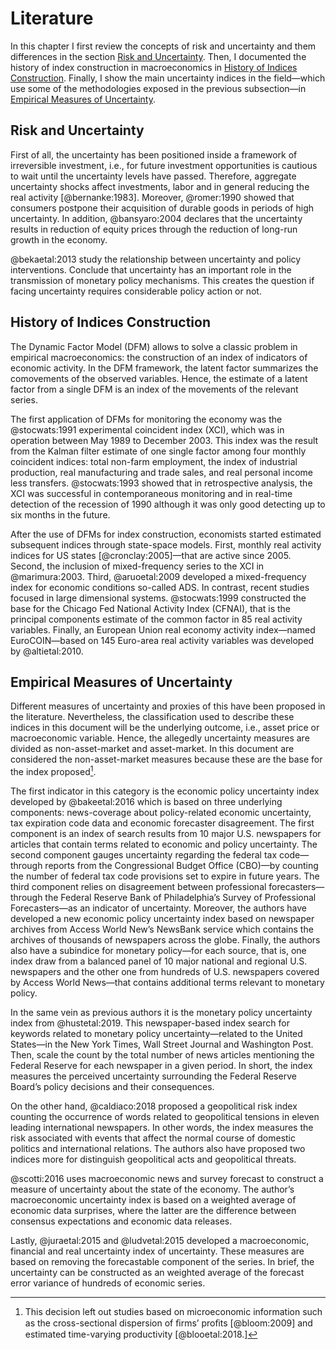# Literature {#literature}

In this chapter I first review the concepts of risk and uncertainty and them differences in the section [Risk and Uncertainty]. Then, I documented the history of index construction in macroeconomics in [History of Indices Construction]. Finally, I show the main uncertainty indices in the field---which use some of the methodologies exposed in the previous subsection---in [Empirical Measures of Uncertainty].

## Risk and Uncertainty {#risk-and-uncertainty}

First of all, the uncertainty has been positioned inside a framework of irreversible investment, i.e., for future investment opportunities is cautious to wait until the uncertainty levels have passed. Therefore, aggregate uncertainty shocks affect investments, labor and in general reducing the real activity [@bernanke:1983]. Moreover, @romer:1990 showed that consumers postpone their acquisition of durable goods in periods of high uncertainty. In addition, @bansyaro:2004 declares that the uncertainty results in reduction of equity prices through the reduction of long-run growth in the economy.

@bekaetal:2013 study the relationship between uncertainty and policy interventions. Conclude that uncertainty has an important role in the transmission of monetary policy mechanisms. This creates the question if facing uncertainty requires considerable policy action or not.

## History of Indices Construction {#history-of-indices-construction}

The Dynamic Factor Model (DFM) allows to solve a classic problem in empirical macroeconomics: the construction of an index of indicators of economic activity. In the DFM framework, the latent factor summarizes the comovements of the observed variables. Hence, the estimate of a latent factor from a single DFM is an index of the movements of the relevant series.

The first application of DFMs for monitoring the economy was the @stocwats:1991 experimental coincident index (XCI), which was in operation between May 1989 to December 2003. This index was the result from the Kalman filter estimate of one single factor among four monthly coincident indices: total non-farm employment, the index of industrial production, real manufacturing and trade sales, and real personal income less transfers. @stocwats:1993 showed that in retrospective analysis, the XCI was successful in contemporaneous monitoring and in real-time detection of the recession of 1990 although it was only good detecting up to six months in the future.

After the use of DFMs for index construction, economists started estimated subsequent indices through state-space models. First, monthly real activity indices for US states [@cronclay:2005]---that are active since 2005. Second, the inclusion of mixed-frequency series to the XCI in @marimura:2003. Third, @aruoetal:2009 developed a mixed-frequency index for economic conditions so-called ADS. In contrast, recent studies focused in large dimensional systems. @stocwats:1999 constructed the base for the Chicago Fed National Activity Index (CFNAI), that is the principal components estimate of the common factor in 85 real activity variables. Finally, an European Union real economy activity index---named EuroCOIN---based on 145 Euro-area real activity variables was developed by @altietal:2010.

## Empirical Measures of Uncertainty {#empirical-measures-of-uncertainty}

Different measures of uncertainty and proxies of this have been proposed in the literature. Nevertheless, the classification used to describe these indices in this document will be the underlying outcome, i.e., asset price or macroeconomic variable. Hence, the allegedly uncertainty measures are divided as non-asset-market and asset-market. In this document are considered the non-asset-market measures because these are the base for the index proposed^[This decision left out studies based on microeconomic information such as the cross-sectional dispersion of ﬁrms’ proﬁts [@bloom:2009] and estimated time-varying productivity [@blooetal:2018.]].

The first indicator in this category is the economic policy uncertainty index developed by @bakeetal:2016 which is based on three underlying components: news-coverage about policy-related economic uncertainty, tax expiration code data and economic forecaster disagreement. The first component is an index of search results from 10 major U.S. newspapers for articles that contain terms related to economic and policy uncertainty. The second component gauges uncertainty regarding the federal tax code---through reports from the Congressional Budget Office (CBO)---by counting the number of federal tax code provisions set to expire in future years. The third component relies on disagreement between professional forecasters---through the Federal Reserve Bank of Philadelphia's Survey of Professional Forecasters---as an indicator of uncertainty. Moreover, the authors have developed a new economic policy uncertainty index based on newspaper archives from Access World New's NewsBank service which contains the archives of thousands of newspapers across the globe. Finally, the authors also have a subindice for monetary policy---for each source, that is, one index draw from a balanced panel of 10 major national and regional U.S. newspapers and the other one from hundreds of U.S. newspapers covered by Access World News---that contains additional terms relevant to monetary policy.

In the same vein as previous authors it is the monetary policy uncertainty index from @hustetal:2019. This newspaper-based index search for keywords related to monetary policy uncertainty---related to the United States---in the New York Times, Wall Street Journal and Washington Post. Then, scale the count by the total number of news articles mentioning the Federal Reserve for each newspaper in a given period. In short, the index measures the perceived uncertainty surrounding the Federal Reserve Board's policy decisions and their consequences.

On the other hand, @caldiaco:2018 proposed a geopolitical risk index counting the occurrence of words related to geopolitical tensions in eleven leading international newspapers. In other words, the index measures the risk associated with events that affect the normal course of domestic politics and international relations. The authors also have proposed two indices more for distinguish geopolitical acts and geopolitical threats.

@scotti:2016 uses macroeconomic news and survey forecast to construct a measure of uncertainty about the state of the economy. The author's macroeconomic uncertainty index is based on a weighted average of economic data surprises, where the latter are the difference between consensus expectations and economic data releases.

Lastly, @juraetal:2015 and @ludvetal:2015 developed a macroeconomic, financial and real uncertainty index of uncertainty. These measures are based on removing the forecastable component of the series. In brief, the uncertainty can be constructed as an weighted average of the forecast error variance of hundreds of economic series.
